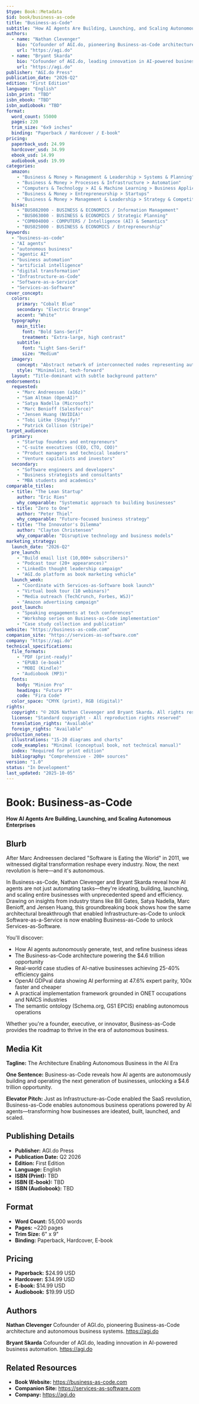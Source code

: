 ```yaml
---
$type: Book::Metadata
$id: book/business-as-code
title: "Business-as-Code"
subtitle: "How AI Agents Are Building, Launching, and Scaling Autonomous Enterprises"
authors:
  - name: "Nathan Clevenger"
    bio: "Cofounder of AGI.do, pioneering Business-as-Code architecture and autonomous business systems"
    url: "https://agi.do"
  - name: "Bryant Skarda"
    bio: "Cofounder of AGI.do, leading innovation in AI-powered business automation"
    url: "https://agi.do"
publisher: "AGI.do Press"
publication_date: "2026-Q2"
edition: "First Edition"
language: "English"
isbn_print: "TBD"
isbn_ebook: "TBD"
isbn_audiobook: "TBD"
format:
  word_count: 55000
  pages: 220
  trim_size: "6x9 inches"
  binding: "Paperback / Hardcover / E-book"
pricing:
  paperback_usd: 24.99
  hardcover_usd: 34.99
  ebook_usd: 14.99
  audiobook_usd: 19.99
categories:
  amazon:
    - "Business & Money > Management & Leadership > Systems & Planning"
    - "Business & Money > Processes & Infrastructure > Automation"
    - "Computers & Technology > AI & Machine Learning > Business Applications"
    - "Business & Money > Entrepreneurship > Startups"
    - "Business & Money > Management & Leadership > Strategy & Competition"
  bisac:
    - "BUS082000 - BUSINESS & ECONOMICS / Information Management"
    - "BUS063000 - BUSINESS & ECONOMICS / Strategic Planning"
    - "COM004000 - COMPUTERS / Intelligence (AI) & Semantics"
    - "BUS025000 - BUSINESS & ECONOMICS / Entrepreneurship"
keywords:
  - "business-as-code"
  - "AI agents"
  - "autonomous business"
  - "agentic AI"
  - "business automation"
  - "artificial intelligence"
  - "digital transformation"
  - "Infrastructure-as-Code"
  - "Software-as-a-Service"
  - "Services-as-Software"
cover_concept:
  colors:
    primary: "Cobalt Blue"
    secondary: "Electric Orange"
    accent: "White"
  typography:
    main_title:
      font: "Bold Sans-Serif"
      treatment: "Extra-large, high contrast"
    subtitle:
      font: "Light Sans-Serif"
      size: "Medium"
  imagery:
    concept: "Abstract network of interconnected nodes representing autonomous business processes"
    style: "Minimalist, tech-forward"
  layout: "Title-dominant with subtle background pattern"
endorsements:
  requested:
    - "Marc Andreessen (a16z)"
    - "Sam Altman (OpenAI)"
    - "Satya Nadella (Microsoft)"
    - "Marc Benioff (Salesforce)"
    - "Jensen Huang (NVIDIA)"
    - "Tobi Lütke (Shopify)"
    - "Patrick Collison (Stripe)"
target_audience:
  primary:
    - "Startup founders and entrepreneurs"
    - "C-suite executives (CEO, CTO, COO)"
    - "Product managers and technical leaders"
    - "Venture capitalists and investors"
  secondary:
    - "Software engineers and developers"
    - "Business strategists and consultants"
    - "MBA students and academics"
comparable_titles:
  - title: "The Lean Startup"
    author: "Eric Ries"
    why_comparable: "Systematic approach to building businesses"
  - title: "Zero to One"
    author: "Peter Thiel"
    why_comparable: "Future-focused business strategy"
  - title: "The Innovator's Dilemma"
    author: "Clayton Christensen"
    why_comparable: "Disruptive technology and business models"
marketing_strategy:
  launch_date: "2026-Q2"
  pre_launch:
    - "Build email list (10,000+ subscribers)"
    - "Podcast tour (20+ appearances)"
    - "LinkedIn thought leadership campaign"
    - "AGI.do platform as book marketing vehicle"
  launch_week:
    - "Coordinate with Services-as-Software book launch"
    - "Virtual book tour (10 webinars)"
    - "Media outreach (TechCrunch, Forbes, WSJ)"
    - "Amazon advertising campaign"
  post_launch:
    - "Speaking engagements at tech conferences"
    - "Workshop series on Business-as-Code implementation"
    - "Case study collection and publication"
website: "https://business-as-code.com"
companion_site: "https://services-as-software.com"
company: "https://agi.do"
technical_specifications:
  file_formats:
    - "PDF (print-ready)"
    - "EPUB3 (e-book)"
    - "MOBI (Kindle)"
    - "Audiobook (MP3)"
  fonts:
    body: "Minion Pro"
    headings: "Futura PT"
    code: "Fira Code"
  color_space: "CMYK (print), RGB (digital)"
rights:
  copyright: "© 2026 Nathan Clevenger and Bryant Skarda. All rights reserved."
  license: "Standard copyright - All reproduction rights reserved"
  translation_rights: "Available"
  foreign_rights: "Available"
production_notes:
  illustrations: "15-20 diagrams and charts"
  code_examples: "Minimal (conceptual book, not technical manual)"
  index: "Required for print edition"
  bibliography: "Comprehensive - 200+ sources"
version: "1.0"
status: "In Development"
last_updated: "2025-10-05"
---
```


# Book: Business-as-Code

**How AI Agents Are Building, Launching, and Scaling Autonomous Enterprises**

## Blurb

After Marc Andreessen declared "Software is Eating the World" in 2011, we witnessed digital transformation reshape every industry. Now, the next revolution is here—and it's autonomous.

In Business-as-Code, Nathan Clevenger and Bryant Skarda reveal how AI agents are not just automating tasks—they're ideating, building, launching, and scaling entire businesses with unprecedented speed and efficiency. Drawing on insights from industry titans like Bill Gates, Satya Nadella, Marc Benioff, and Jensen Huang, this groundbreaking book shows how the same architectural breakthrough that enabled Infrastructure-as-Code to unlock Software-as-a-Service is now enabling Business-as-Code to unlock Services-as-Software.

You'll discover:
- How AI agents autonomously generate, test, and refine business ideas
- The Business-as-Code architecture powering the $4.6 trillion opportunity
- Real-world case studies of AI-native businesses achieving 25-40% efficiency gains
- OpenAI GDPval data showing AI performing at 47.6% expert parity, 100x faster and cheaper
- A practical implementation framework grounded in ONET occupations and NAICS industries
- The semantic ontology (Schema.org, GS1 EPCIS) enabling autonomous operations

Whether you're a founder, executive, or innovator, Business-as-Code provides the roadmap to thrive in the era of autonomous business.

## Media Kit

**Tagline:** The Architecture Enabling Autonomous Business in the AI Era

**One Sentence:** Business-as-Code reveals how AI agents are autonomously building and operating the next generation of businesses, unlocking a $4.6 trillion opportunity.

**Elevator Pitch:** Just as Infrastructure-as-Code enabled the SaaS revolution, Business-as-Code enables autonomous business operations powered by AI agents—transforming how businesses are ideated, built, launched, and scaled.

## Publishing Details

- **Publisher:** AGI.do Press
- **Publication Date:** Q2 2026
- **Edition:** First Edition
- **Language:** English
- **ISBN (Print):** TBD
- **ISBN (E-book):** TBD
- **ISBN (Audiobook):** TBD

## Format

- **Word Count:** 55,000 words
- **Pages:** ~220 pages
- **Trim Size:** 6" x 9"
- **Binding:** Paperback, Hardcover, E-book

## Pricing

- **Paperback:** $24.99 USD
- **Hardcover:** $34.99 USD
- **E-book:** $14.99 USD
- **Audiobook:** $19.99 USD

## Authors

**Nathan Clevenger**
Cofounder of AGI.do, pioneering Business-as-Code architecture and autonomous business systems.
https://agi.do

**Bryant Skarda**
Cofounder of AGI.do, leading innovation in AI-powered business automation.
https://agi.do

## Related Resources

- **Book Website:** https://business-as-code.com
- **Companion Site:** https://services-as-software.com
- **Company:** https://agi.do
